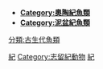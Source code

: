 *'''[[:Category:奧陶紀魚類|Category:奧陶紀魚類]]'''
*'''[[:Category:泥盆紀魚類|Category:泥盆紀魚類]]'''

[[Category:魚類|紀]]
[[Category:志留紀動物|Category:志留紀動物]]
[[Category:史前魚類|紀]]
[[分類:古生代魚類|分類:古生代魚類]]